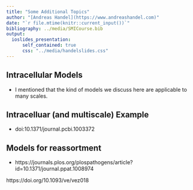 ```yaml
---
title: "Some Additional Topics"
author: "[Andreas Handel](https://www.andreashandel.com)"
date: "`r file.mtime(knitr::current_input())`"
bibliography: ../media/SMICourse.bib
output: 
  ioslides_presentation:
      self_contained: true
      css: "../media/handelslides.css"
---
```



## Intracellular Models

* I mentioned that the kind of models we discuss here are applicable to many scales.


## Intracelluar (and multiscale) Example

* doi:10.1371/journal.pcbi.1003372


## Models for reassortment

* https://journals.plos.org/plospathogens/article?id=10.1371/journal.ppat.1008974

https://doi.org/10.1093/ve/vez018

